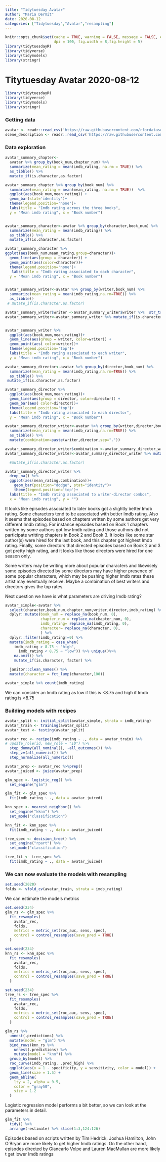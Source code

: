```yaml
---
title: "Tidytuesday Avatar"
author: "Maria Dermit"
date: 2020-08-12
categories: ["Tidytuesday","Avatar","resampling"]
---
```


```r
knitr::opts_chunk$set(cache = TRUE, warning = FALSE, message = FALSE, echo=TRUE, 
                      dpi = 100, fig.width = 8,fig.height = 5)
library(tidytuesdayR)
library(tidyverse)
library(tidymodels)
library(stringr)

```
# Titytuesday Avatar 2020-08-12
```r
library(tidytuesdayR)
library(tidyverse)
library(tidymodels)
library(stringr)
```

### Getting data
```r
avatar <- readr::read_csv('https://raw.githubusercontent.com/rfordatascience/tidytuesday/master/data/2020/2020-08-11/avatar.csv')
scene_description <- readr::read_csv('https://raw.githubusercontent.com/rfordatascience/tidytuesday/master/data/2020/2020-08-11/scene_description.csv')
```

### Data exploration 

```r
avatar_summary_chapter<-
  avatar %>% group_by(book_num,chapter_num) %>% 
  summarize(mean_rating = mean(imdb_rating, na.rm = TRUE)) %>% 
  as_tibble() %>% 
  mutate_if(is.character,as.factor)

avatar_summary_chapter %>% group_by(book_num) %>%  
  summarize(mean_rating = mean(mean_rating, na.rm = TRUE))  %>% 
  ggplot(aes(book_num,mean_rating)) +
  geom_bar(stat='identity')+
  theme(legend.position='none')+
  labs(title = "Imdb rating acroos the three books",
  y = "Mean imdb rating", x = "Book number")


avatar_summary_character<-avatar %>% group_by(character,book_num) %>% 
  summarize(mean_rating = mean(imdb_rating)) %>% 
  as_tibble() %>% 
  mutate_if(is.character,as.factor)

avatar_summary_character %>% 
ggplot(aes(book_num,mean_rating,group=character))+
  geom_line(aes(group = character)) +
  geom_point(aes(color=character))+
  theme(legend.position='none')+
   labs(title = "Imdb rating associated to each character",
  y = "Mean imdb rating", x = "Book number")


avatar_summary_writer<-avatar %>% group_by(writer,book_num) %>% 
  summarize(mean_rating = mean(imdb_rating,na.rm=TRUE)) %>% 
  as_tibble()
 # mutate_if(is.character,as.factor)

avatar_summary_writer$writer <-avatar_summary_writer$writer %>%  str_trunc(.,30,"right")
avatar_summary_writer<-avatar_summary_writer %>% mutate_if(is.character,as.factor)


avatar_summary_writer %>% 
  ggplot(aes(book_num,mean_rating))+
  geom_line(aes(group = writer, color=writer)) +
  geom_point(aes( color=writer))+
  theme(legend.position='top')+  
  labs(title = "Imdb rating associated to each writer",
  y = "Mean imdb rating", x = "Book number")

avatar_summary_director<-avatar %>% group_by(director,book_num) %>% 
  summarize(mean_rating = mean(imdb_rating,na.rm=TRUE)) %>% 
  as_tibble() %>% 
 mutate_if(is.character,as.factor)

avatar_summary_director %>% 
  ggplot(aes(book_num,mean_rating))+
  geom_line(aes(group = director, color=director)) +
  geom_bar(aes( color=director))+
  theme(legend.position='top')+  
  labs(title = "Imdb rating associated to each director",
  y = "Mean imdb rating", x = "Book number")

avatar_summary_director_writer<-avatar %>% group_by(writer,director,book_num) %>% 
  summarize(mean_rating = mean(imdb_rating,na.rm=TRUE)) %>% 
  as_tibble() %>% 
  mutate(combination=paste(writer,director,sep=".")) 

avatar_summary_director_writer$combination <-avatar_summary_director_writer$combination %>%  str_trunc(.,30,"right")
avatar_summary_director_writer<-avatar_summary_director_writer %>% mutate_if(is.character,as.factor)

  #mutate_if(is.character,as.factor)

avatar_summary_director_writer %>% 
  drop_na() %>% 
  ggplot(aes(mean_rating,combination))+
    geom_bar(position="dodge", stat="identity")+
    theme(legend.position='top')+
  labs(title = "Imdb rating associated to writer-director combos",
  x = "Mean imdb rating", y = "")
```

It looks like episodes associated to later books got a slightly better Imdb rating. Some characters tend to be associated with better Imdb rating. Also it seems that episodes based on chapters written by some authors get very different Imdb rating. For instance episodes based on Book 1 chapters written by some authors got low Imdb rating and those authors did not participate writting chapters in Book 2 and Book 3. It looks like some star author(s) were hired for the last book, and this chapter got highest Imdb rating. Finally, some directors that directed episodes based on Book 2 and 3 got pretty high rating, and it looks like those directors were hired for one season only.

Some writers may be writing more about popular characters and likewisely some episodes directed by some directors may have higher presence of some popular characters, which may be pushing higher Imdb rates these artist may eventually receive. Maybe a combination of best writers and directors gives the top rates. 

Next question we have is what parameters are driving Imdb rating? 

```r
avatar_simple<-avatar %>% 
  select(character,book_num,chapter_num,writer,director,imdb_rating) %>% 
  dplyr::mutate(book_num = replace_na(book_num, 0),
                chapter_num = replace_na(chapter_num, 0),
                imdb_rating= replace_na(imdb_rating, 0),
                character= replace_na(character, 0),
                ) %>% 
  dplyr::filter(imdb_rating!=0) %>% 
  mutate(imdb_rating = case_when(
    imdb_rating > 8.75 ~ "high",
      imdb_rating < 8.75 ~ "low")) %>% unique()%>%  
    na.omit() %>% 
    mutate_if(is.character, factor) %>% 

  janitor::clean_names() %>% 
  mutate(character = fct_lump(character,100))

avatar_simple %>% count(imdb_rating)
```
We can consider an Imdb rating as low if this is <8.75 and high if Imdb rating is >8.75

### Building models with recipes

```r
avatar_split <- initial_split(avatar_simple, strata = imdb_rating)
avatar_train <- training(avatar_split)
avatar_test <- testing(avatar_split)

avatar_rec <- recipe(imdb_rating ~ ., data = avatar_train) %>%
# update_role(id, new_role = "ID") %>%
  step_dummy(all_nominal(), -all_outcomes()) %>%
  step_zv(all_numeric()) %>%
  step_normalize(all_numeric())

avatar_prep <- avatar_rec %>%prep()
avatar_juiced <- juice(avatar_prep)

glm_spec <- logistic_reg() %>%
  set_engine("glm")

glm_fit <- glm_spec %>%
  fit(imdb_rating ~ ., data = avatar_juiced)

knn_spec <- nearest_neighbor() %>%
  set_engine("kknn") %>%
  set_mode("classification")

knn_fit <- knn_spec %>%
  fit(imdb_rating ~ ., data = avatar_juiced)

tree_spec <- decision_tree() %>%
  set_engine("rpart") %>%
  set_mode("classification")

tree_fit <- tree_spec %>%
  fit(imdb_rating ~ ., data = avatar_juiced)

```
### We can now evaluate the models with resampling
```r
set.seed(2020)
folds <- vfold_cv(avatar_train, strata = imdb_rating)

```

We can estimate the models metrics

```r
set.seed(234)
glm_rs <- glm_spec %>%
  fit_resamples(
    avatar_rec,
    folds,
    metrics = metric_set(roc_auc, sens, spec),
    control = control_resamples(save_pred = TRUE)
  )

set.seed(234)
knn_rs <- knn_spec %>%
  fit_resamples(
    avatar_rec,
    folds,
    metrics = metric_set(roc_auc, sens, spec),
    control = control_resamples(save_pred = TRUE)
  )

set.seed(234)
tree_rs <- tree_spec %>%
  fit_resamples(
    avatar_rec,
    folds,
    metrics = metric_set(roc_auc, sens, spec),
    control = control_resamples(save_pred = TRUE)
  )

glm_rs %>%
  unnest(.predictions) %>%
  mutate(model = "glm") %>%
  bind_rows(knn_rs %>%
    unnest(.predictions) %>%
    mutate(model = "knn")) %>%
  group_by(model) %>%
  roc_curve(imdb_rating, .pred_high) %>%
  ggplot(aes(x = 1 - specificity, y = sensitivity, color = model)) +
  geom_line(size = 1.5) +
  geom_abline(
    lty = 2, alpha = 0.5,
    color = "gray50",
    size = 1.2
  )
```
Logistic regression model performs a bit better, so we can look at the parameters in detail.
```r
glm_fit %>%
  tidy() %>%
  arrange(-estimate) %>% slice(1:3,124:126)
```
Episodes based on scripts written by Tim Hedrick, Joshua Hamilton, John O'Bryan are more likely to get higher Imdb ratings. On the other hand, episodes directed by Giancarlo Volpe and Lauren MacMullan are more likely t get lower Imdb ratings
